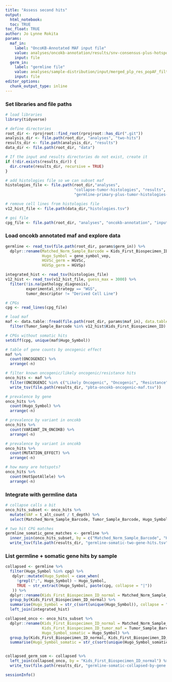 ```yaml
---
title: "Assess second hits"
output: 
  html_notebook:
  toc: TRUE
toc_float: TRUE
author: Jo Lynne Rokita
params:
  maf_in:
    label: "OncoKB-Annotated MAF input file"
    value: analyses/oncokb-annotation/results/snv-consensus-plus-hotspots-goi-oncokb.maf.tsv
    input: file
  germ_in:
    label: "germline file"
    value: analyses/sample-distribution/input/merged_plp_res_popAF_filtered_plus_manual_11062023.tsv
    input: file
editor_options: 
  chunk_output_type: inline
---
```

### Set libraries and file paths

```r
# load libraries
library(tidyverse)

# define directories 
root_dir <- rprojroot::find_root(rprojroot::has_dir(".git"))
analysis_dir <- file.path(root_dir, "analyses", "two-hits")
results_dir <- file.path(analysis_dir, "results")
data_dir <- file.path(root_dir, "data")

# If the input and results directories do not exist, create it
if (!dir.exists(results_dir)) {
  dir.create(results_dir, recursive = TRUE)
}

# add histologies file so we can subset maf
histologies_file <- file.path(root_dir,"analyses", 
                              "collapse-tumor-histologies", "results", 
                              "germline-primary-plus-tumor-histologies-plot-groups-clin-meta.tsv")

# remove cell lines from histologies file
v12_hist_file <- file.path(data_dir,"histologies.tsv")

# goi file
cpg_file <- file.path(root_dir, "analyses", "oncokb-annotation", "input", "cpg.txt")
```

### Load oncokb annotated maf and explore data

```r
germline <- read_tsv(file.path(root_dir, params$germ_in)) %>%
  dplyr::rename(Matched_Norm_Sample_Barcode = Kids_First_Biospecimen_ID_normal,
                Hugo_Symbol = gene_symbol_vep,
                HGVSc_germ = HGVSc,
                HGVSp_germ = HGVSp) 

integrated_hist <- read_tsv(histologies_file)
v12_hist <- read_tsv(v12_hist_file, guess_max = 3000) %>%
  filter(!is.na(pathology_diagnosis),
         experimental_strategy == "WGS",
         tumor_descriptor != "Derived Cell Line")

# CPGs
cpg <- read_lines(cpg_file)

# load maf
maf <- data.table::fread(file.path(root_dir, params$maf_in), data.table = F) %>%
  filter(Tumor_Sample_Barcode %in% v12_hist$Kids_First_Biospecimen_ID)

# CPGs without somatic hits
setdiff(cpg, unique(maf$Hugo_Symbol))

# table of gene counts by oncogenic effect
maf %>%
  count(ONCOGENIC) %>%
  arrange(-n)

# filter known oncogenic/likely oncogenic/resistance hits
onco_hits <- maf %>%
  filter(ONCOGENIC %in% c("Likely Oncogenic", "Oncogenic", "Resistance")) %>%
  write_tsv(file.path(results_dir, "pbta-oncokb-oncogenic-maf.tsv"))

# prevalence by gene
onco_hits %>%
  count(Hugo_Symbol) %>%
  arrange(-n)

# prevalence by variant in oncokb
onco_hits %>%
  count(VARIANT_IN_ONCOKB) %>%
  arrange(-n)

# prevalence by variant in oncokb
onco_hits %>%
  count(MUTATION_EFFECT) %>%
  arrange(-n)

# how many are hotspots?
onco_hits %>%
  count(HotSpotAllele) %>%
  arrange(-n)

```

### Integrate with germline data

```r
# collapse calls a bit
onco_hits_subset <- onco_hits %>%
  mutate(VAF = t_alt_count / t_depth) %>%
  select(Matched_Norm_Sample_Barcode, Tumor_Sample_Barcode, Hugo_Symbol, Transcript_ID, HGVSc, HGVSp, VAF, SIFT, PolyPhen, Variant_Classification, HotSpotAllele, ONCOGENIC, MUTATION_EFFECT, VARIANT_IN_ONCOKB)

# two hit CPG matches
germline_somatic_gene_matches <- germline %>%
  inner_join(onco_hits_subset, by = c("Matched_Norm_Sample_Barcode", "Hugo_Symbol")) %>%
  write_tsv(file.path(results_dir, "germline-somatic-two-gene-hits.tsv"))
```

### List germline + somatic gene hits by sample

```r
collapsed <- germline %>%
  filter(Hugo_Symbol %in% cpg) %>%
   dplyr::mutate(Hugo_Symbol = case_when(
     !grepl(";", Hugo_Symbol) ~ Hugo_Symbol,
     TRUE ~ str_extract(Hugo_Symbol, paste(cpg, collapse = "|"))
   )) %>%
  dplyr::rename(Kids_First_Biospecimen_ID_normal = Matched_Norm_Sample_Barcode) %>%
  group_by(Kids_First_Biospecimen_ID_normal) %>%
  summarise(Hugo_Symbol = str_c(sort(unique(Hugo_Symbol)), collapse = "; ")) %>%
  left_join(integrated_hist)

collapsed_onco <- onco_hits_subset %>%
  dplyr::rename(Kids_First_Biospecimen_ID_normal = Matched_Norm_Sample_Barcode,
                Kids_First_Biospecimen_ID_tumor_maf = Tumor_Sample_Barcode,
                Hugo_Symbol_somatic = Hugo_Symbol) %>%
  group_by(Kids_First_Biospecimen_ID_normal, Kids_First_Biospecimen_ID_tumor_maf) %>%
  summarise(Hugo_Symbol_somatic = str_c(sort(unique(Hugo_Symbol_somatic)), collapse = "; "))


collapsed_germ_som <- collapsed %>%
  left_join(collapsed_onco, by = "Kids_First_Biospecimen_ID_normal") %>%
  write_tsv(file.path(results_dir, "germline-somatic-collapsed-by-gene.tsv"))

```

```r
sessionInfo()

```